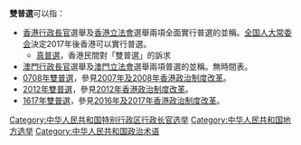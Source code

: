 '''雙普選'''可以指：
* [[香港行政長官|香港行政長官]]選舉及[[香港立法會|香港立法會]]選舉兩項全面實行普選的並稱。[[全国人大常委会|全国人大常委会]]決定2017年後香港可以實行普選。
** [[真普選|真普選]]，香港民間對「雙普選」的訴求
* [[澳門行政長官|澳門行政長官]]選舉及[[澳門立法會|澳門立法會]]選舉兩項普選的並稱。無時間表。
* [[0708年雙普選|0708年雙普選]]，參見[[2007年及2008年香港政治制度改革|2007年及2008年香港政治制度改革]]。
* [[2012年雙普選|2012年雙普選]]，參見[[2012年香港政治制度改革|2012年香港政治制度改革]]。
* [[2016年及2017年香港政治制度改革|1617年雙普選]]，參見[[2016年及2017年香港政治制度改革|2016年及2017年香港政治制度改革]]。
{{消歧义|S|Cat=三字中国相关消歧义}}
[[Category:中华人民共和国特别行政区行政长官选举|Category:中华人民共和国特别行政区行政长官选举]]
[[Category:中华人民共和国地方选举|Category:中华人民共和国地方选举]]
[[Category:中华人民共和国政治术语|Category:中华人民共和国政治术语]]
